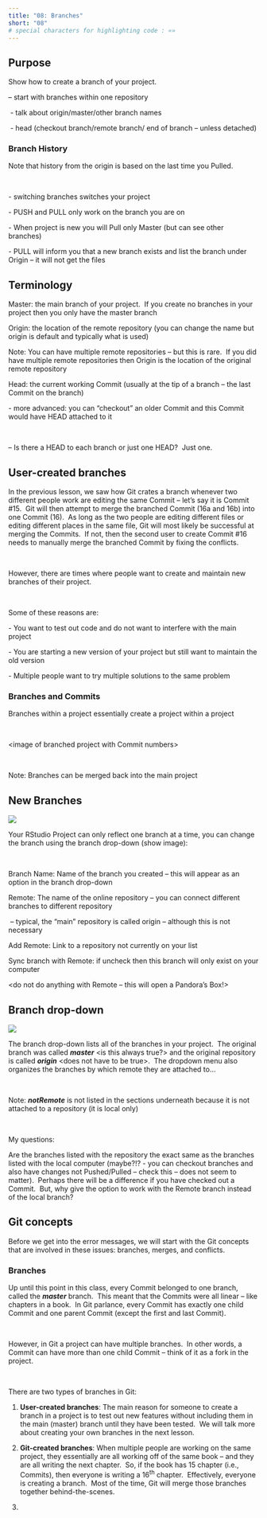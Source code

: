 ```yaml
---
title: "08: Branches"
short: "08"
# special characters for highlighting code : «»
---
```


## Purpose

Show how to create a branch of your project.

-- start with branches within one repository

 - talk about origin/master/other branch names

 - head (checkout branch/remote branch/ end of branch -- unless detached)

### Branch History

Note that history from the origin is based on the last time you Pulled.

 

\- switching branches switches your project

\- PUSH and PULL only work on the branch you are on

\- When project is new you will Pull only Master (but can see other branches)

\- PULL will inform you that a new branch exists and list the branch under Origin -- it will not get the files

## Terminology

Master: the main branch of your project.  If you create no branches in your project then you only have the master branch

Origin: the location of the remote repository (you can change the name but origin is default and typically what is used)

Note: You can have multiple remote repositories -- but this is rare.  If you did have multiple remote repositories then Origin is the location of the original remote repository

Head: the current working Commit (usually at the tip of a branch -- the last Commit on the branch)

\- more advanced: you can "checkout" an older Commit and this Commit would have HEAD attached to it

 

-- Is there a HEAD to each branch or just one HEAD?  Just one.

## User-created branches

In the previous lesson, we saw how Git crates a branch whenever two different people work are editing the same Commit -- let's say it is Commit #15.  Git will then attempt to merge the branched Commit (16a and 16b) into one Commit (16).  As long as the two people are editing different files or editing different places in the same file, Git will most likely be successful at merging the Commits.  If not, then the second user to create Commit #16 needs to manually merge the branched Commit by fixing the conflicts.

 

However, there are times where people want to create and maintain new branches of their project. 

 

Some of these reasons are:

\- You want to test out code and do not want to interfere with the main project

\- You are starting a new version of your project but still want to maintain the old version

\- Multiple people want to try multiple solutions to the same problem

### Branches and Commits

Branches within a project essentially create a project within a project

 

\<image of branched project with Commit numbers\>

 

Note: Branches can be merged back into the main project

## New Branches

![](images/NewRemote.png)

Your RStudio Project can only reflect one branch at a time, you can change the branch using the branch drop-down (show image):

 

Branch Name: Name of the branch you created -- this will appear as an option in the branch drop-down

Remote: The name of the online repository -- you can connect different branches to different repository

 -- typical, the "main" repository is called origin -- although this is not necessary

Add Remote: Link to a repository not currently on your list

Sync branch with Remote: if uncheck then this branch will only exist on your computer

\<do not do anything with Remote -- this will open a Pandora's Box!\>

## Branch drop-down

![](images/BranchDropDown.png)

The branch drop-down lists all of the branches in your project.  The original branch was called ***master*** \<is this always true?\> and the original repository is called ***origin*** \<does not have to be true\>.  The dropdown menu also organizes the branches by which remote they are attached to...

 

Note: ***notRemote*** is not listed in the sections underneath because it is not attached to a repository (it is local only)

 

My questions:

Are the branches listed with the repository the exact same as the branches listed with the local computer (maybe?!? - you can checkout branches and also have changes not Pushed/Pulled -- check this -- does not seem to matter).  Perhaps there will be a difference if you have checked out a Commit.  But, why give the option to work with the Remote branch instead of the local branch?

## Git concepts

Before we get into the error messages, we will start with the Git concepts that are involved in these issues: branches, merges, and conflicts.

### Branches

Up until this point in this class, every Commit belonged to one branch, called the ***master*** branch.  This meant that the Commits were all linear -- like chapters in a book.  In Git parlance, every Commit has exactly one child Commit and one parent Commit (except the first and last Commit).

 

However, in Git a project can have multiple branches.  In other words, a Commit can have more than one child Commit -- think of it as a fork in the project.

 

There are two types of branches in Git:

1.   **User-created branches**: The main reason for someone to create a branch in a project is to test out new features without including them in the main (master) branch until they have been tested.  We will talk more about creating your own branches in the next lesson.\

2.   **Git-created branches**: When multiple people are working on the same project, they essentially are all working off of the same book -- and they are all writing the next chapter.  So, if the book has 15 chapter (i.e., Commits), then everyone is writing a 16^th^ chapter.  Effectively, everyone is creating a branch.  Most of the time, Git will merge those branches together behind-the-scenes.

3.  
